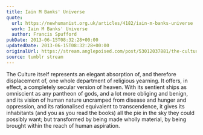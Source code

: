 ```yaml
---
title: Iain M Banks' Universe
quote:
  url: https://newhumanist.org.uk/articles/4182/iain-m-banks-universe
  work: Iain M Banks' Universe
  author: Francis Spufford
pubDate: 2013-06-15T08:32:28+00:00
updatedDate: 2013-06-15T08:32:28+00:00
originalUrl: https://stream.anglepoised.com/post/53012037881/the-culture-itself-represents-an-elegant
source: tumblr stream
---
```


The Culture itself represents an elegant absorption of, and therefore displacement of, one whole department of religious yearning. It offers, in effect, a completely secular version of heaven. With its sentient ships as omniscient as any pantheon of gods, and a lot more obliging and benign, and its vision of human nature uncramped from disease and hunger and oppression, and its rationalised equivalent to transcendence, it gives its inhabitants (and you as you read the books) all the pie in the sky they could possibly want; but transformed by being made wholly material, by being brought within the reach of human aspiration.
